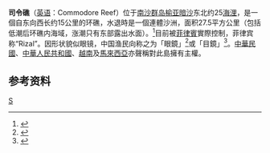 {{Infobox Disputed Islands
| plural = yes
| name             =司令礁
| image name       =Commodore Reef, Spratly Islands.png 
| image caption    =司令礁 
| image size       = 
| locator map      = {{Location map+|Spratly Islands|float=center|width=300|caption=司令礁的位置 
|places=
{{location map~ |Spratly Islands|marksize=6 |lat=8.352823 |long=115.237884|label='''司令礁''' |position=bottom}}
}}
| map_custom       = yes
| native name      = 
| native name link = 
| other_names         = Rizal
| location         = [[南中国海|南中国海]]
| coordinates      = {{Coord|8|22||N|115|14||E|display=inline,title}}
| archipelago      = [[南沙群岛|南沙群岛]]
| total islands    = 
| major islands    = 
| area             =
| length           =7公里
| width            =2.2公里
| coastline        =
| highest mount    = 
| elevation        = 
| country = {{PHL}}
| country admin divisions title = 市
| country admin divisions = [[巴拉望省|巴拉望省]][[卡拉揚市|卡拉揚市]]
| country claim = {{PRC}}
| country claim divisions title = 地級市
| country claim divisions = [[海南省|海南省]][[三沙市|三沙市]]
| country 1 claim = {{ROC}}
| country 1 claim divisions title = 直轄市
| country 1 claim divisions = [[高雄市|高雄市]][[旗津區|旗津區]]
| country 2 claim = {{VNM}}
| country 2 claim divisions title = 縣
| country 2 claim divisions = [[慶和省|慶和省]][[長沙島縣|長沙島縣]]
| country 3 claim = {{MYS}}
| country 3 claim divisions title = 州
| country 3 claim divisions = [[沙巴|沙巴]]
| population       = 
| population as of = 
| density          = 
| ethnic groups    = 
| additional info  =
}}
'''司令礁'''（[[英语|英语]]：Commodore Reef）位于[[南沙群岛|南沙群岛]][[榆亚暗沙|榆亚暗沙]]东北约25[[海浬|海浬]]，是一個自东向西长约15公里的环礁，水退時是一個連體沙洲，面积27.5平方公里（包括低潮后环礁内海域，涨潮只有东部露出水面）。<ref>{{cite book zh |author=广东省地名委员会 |title=《南海诸岛地名资料汇编》 |format=M |edition=1 |location=广州 |publisher=广东省地图出版社 |date=1987 |pages=205 |id= ISBN 80522-023-9}}</ref>目前被[[菲律賓|菲律賓]]實際控制，菲律宾称“Rizal”。因形状貌似眼镜，中国渔民向称之为「眼鏡」<ref>{{Cite web|url=https://sh.qihoo.com/2s1aakzf21r?sign=look&uid=b9e471707309110d219c08a91509d8a6|title=司令礁，南海南沙群岛中一个形似眼镜的岛礁_【快资讯】|accessdate=2018-07-08|work=sh.qihoo.com|archive-url=https://web.archive.org/web/20180708133916/https://sh.qihoo.com/2s1aakzf21r?sign=look&uid=b9e471707309110d219c08a91509d8a6|archive-date=2018-07-08|dead-url=yes}}</ref>或「目鏡」<ref>{{Cite journal|title=文化生态学视角下的南海诸岛地名文化|author=赵静|url=http://www.rddl.com.cn/CN/abstract/abstract2806.shtml|journal=熱帶地理|issue=6|doi=|others=|year=2016|volume=36|page=1049|pmid=|access-date=2018-07-26|archive-date=2018-07-26|archive-url=https://web.archive.org/web/20180726201600/http://www.rddl.com.cn/CN/abstract/abstract2806.shtml|dead-url=yes}}</ref>。[[中華民國|中華民國]]、[[中華人民共和國|中華人民共和國]]、[[越南|越南]]及[[馬來西亞|馬來西亞]]亦聲稱對此島擁有主權。

==参考资料==
{{reflist}}
{{南海诸岛}}
[[Category:南沙群島|S]]